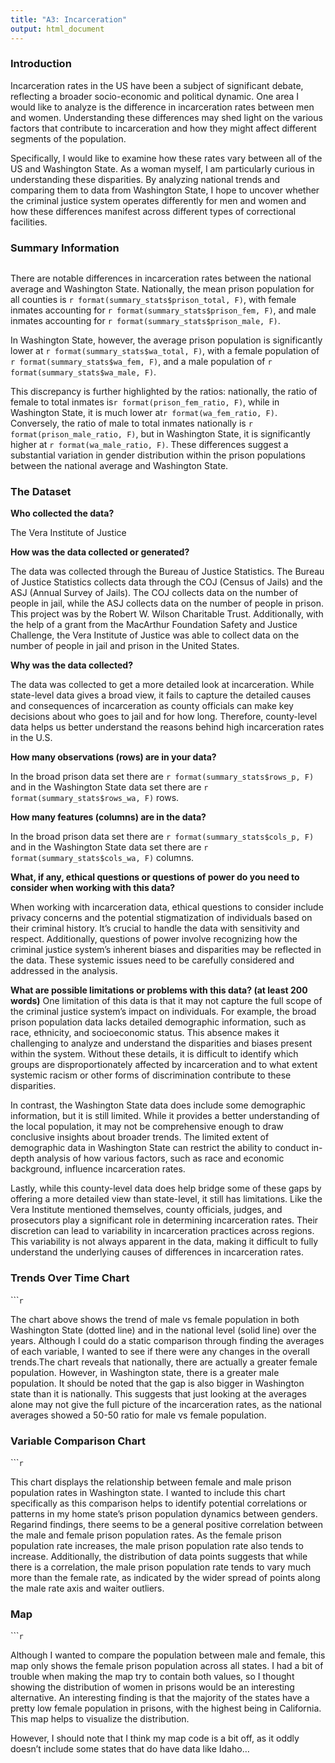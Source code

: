 ```yaml
---
title: "A3: Incarceration"
output: html_document
---
```


### Introduction
Incarceration rates in the US have been a subject of significant debate, reflecting a broader socio-economic and political dynamic. One area I would like to analyze is the difference in incarceration rates between men and women. Understanding these differences may shed light on the various factors that contribute to incarceration and how they might affect different segments of the population.

Specifically, I would like to examine how these rates vary between all of the US and Washington State. As a woman myself, I am particularly curious in understanding these disparities. By analyzing national trends and comparing them to data from Washington State, I hope to uncover whether the criminal justice system operates differently for men and women and how these differences manifest across different types of correctional facilities.


### Summary Information

```r
```
There are notable differences in incarceration rates between the national average and Washington State. Nationally, the mean prison population for all counties is  ```r format(summary_stats$prison_total, F)```, with female inmates accounting for ```r format(summary_stats$prison_fem, F)```, and male inmates accounting for ```r format(summary_stats$prison_male, F)```. 

In Washington State, however, the average prison population is significantly lower at ```r format(summary_stats$wa_total, F)```, with a female population of ```r format(summary_stats$wa_fem, F)```, and a male population of ```r format(summary_stats$wa_male, F)```.

This discrepancy is further highlighted by the ratios: nationally, the ratio of female to total inmates is```r format(prison_fem_ratio, F)```, while in Washington State, it is much lower at```r format(wa_fem_ratio, F)```. Conversely, the ratio of male to total inmates nationally is ```r format(prison_male_ratio, F)```, but in Washington State, it is significantly higher at ```r format(wa_male_ratio, F)```. These differences suggest a substantial variation in gender distribution within the prison populations between the national average and Washington State.

### The Dataset

**Who collected the data?**

The Vera Institute of Justice


**How was the data collected or generated?**

The data was collected through the Bureau of Justice Statistics. The Bureau of Justice Statistics collects data through the COJ (Census of Jails) and the ASJ (Annual Survey of Jails). The COJ collects data on the number of people in jail, while the ASJ collects data on the number of people in prison. This project was by the Robert W. Wilson Charitable Trust. Additionally, with the help of a grant from the MacArthur Foundation Safety and Justice Challenge, the Vera Institute of Justice was able to collect data on the number of people in jail and prison in the United States.


**Why was the data collected?** 

The data was collected to get a more detailed look at incarceration. While state-level data gives a broad view, it fails to capture the detailed causes and consequences of incarceration as county officials can make key decisions about who goes to jail and for how long. Therefore, county-level data helps us better understand the reasons behind high incarceration rates in the U.S.

**How many observations (rows) are in your data?**

In the broad prison data set there are ```r format(summary_stats$rows_p, F)``` and in the Washington State data set there are ```r format(summary_stats$rows_wa, F)``` rows.

**How many features (columns) are in the data?**

In the broad prison data set there are ```r format(summary_stats$cols_p, F)``` and in the Washington State data set there are ```r format(summary_stats$cols_wa, F)``` columns.


**What, if any, ethical questions or questions of power do you need to consider when working with this data?**

When working with incarceration data, ethical questions to consider include privacy concerns and the potential stigmatization of individuals based on their criminal history. It's crucial to handle the data with sensitivity and respect. Additionally, questions of power involve recognizing how the criminal justice system's inherent biases and disparities may be reflected in the data. These systemic issues need to be carefully considered and addressed in the analysis.


**What are possible limitations or problems with this data? (at least 200 words)**
One limitation of this data is that it may not capture the full scope of the criminal justice system's impact on individuals. For example, the broad prison population data lacks detailed demographic information, such as race, ethnicity, and socioeconomic status. This absence makes it challenging to analyze and understand the disparities and biases present within the system. Without these details, it is difficult to identify which groups are disproportionately affected by incarceration and to what extent systemic racism or other forms of discrimination contribute to these disparities.

In contrast, the Washington State data does include some demographic information, but it is still limited. While it provides a better understanding of the local population, it may not be comprehensive enough to draw conclusive insights about broader trends. The limited extent of demographic data in Washington State can restrict the ability to conduct in-depth analysis of how various factors, such as race and economic background, influence incarceration rates.

Lastly, while this county-level data does help bridge some of these gaps by offering a more detailed view than state-level, it still has limitations. Like the Vera Institute mentioned themselves, county officials, judges, and prosecutors play a significant role in determining incarceration rates. Their discretion can lead to variability in incarceration practices across regions. This variability is not always apparent in the data, making it difficult to fully understand the underlying causes of differences in incarceration rates.

### Trends Over Time Chart

``````r
```

The chart above shows the trend of male vs female population in both Washington State (dotted line) and in the national level (solid line) over the years. Although I could do a static comparison through finding the averages of each variable, I wanted to see if there were any changes in the overall trends.The chart reveals that nationally, there are actually a greater female population. However, in Washington state, there is a greater male population. It should be noted that the gap is also bigger in Washington state than it is nationally. This suggests that just looking at the averages alone may not give the full picture of the incarceration rates, as the national averages showed a 50-50 ratio for male vs female population. 


### Variable Comparison Chart


``````r
```

This chart displays the relationship between female and male prison population rates in Washington state. I wanted to include this chart specifically as this comparison helps to identify potential correlations or patterns in my home state's prison population dynamics between genders. Regarind findings, there seems to be a general positive correlation between the male and female prison population rates. As the female prison population rate increases, the male prison population rate also tends to increase. Additionally, the distribution of data points suggests that while there is a correlation, the male prison population rate tends to vary much more than the female rate, as indicated by the wider spread of points along the male rate axis and waiter outliers.

### Map

``````r
```

Although I wanted to compare the population between male and female, this map only shows the female prison population across all states. I had a bit of trouble when making the map try to contain both values, so I thought showing the distribution of women in prisons would be an interesting alternative. An interesting finding is that the majority of the states have a pretty low female population in prisons, with the highest being in California. This map helps to visualize the distribution. 

However, I should note that I think my map code is a bit off, as it oddly doesn't include some states that do have data like Idaho... 
